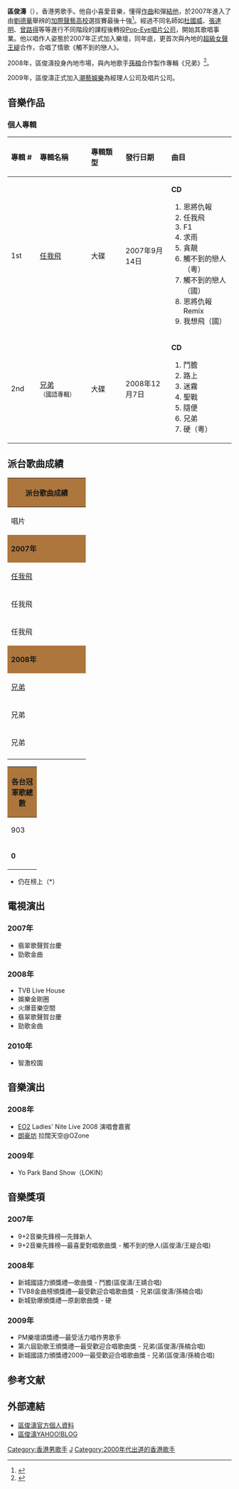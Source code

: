 {{Veil|time=2015-09-12T06:54:20+00:00}}
{{藝人
| 姓名 = 區俊濤
| 類型 = 男歌手
| 英文名 = Au Chun To Evan
| 綽號     = TOTO、濤濤
| 出生日期 = {{Birth_date_and_age|1980|9|13}}
| 語言     = [[粵語|粵語]]、[[英語|英語]]、[[國語|國語]]
| 出生地點 = {{BHKG}}
| 國籍     = {{CNHK}}
| 教育程度 = [[墨爾本|墨爾本]][[迪肯大學|迪肯大學]]學士畢業
| 職業     = [[歌手|歌手]]
| 音樂類型 = [[流行音樂|流行音樂]]、[[搖滾音樂|搖滾音樂]]
| 出道日期 = 2007年
| 唱片公司 = [[Pop-Eye|Pop-Eye]]（2007－2008）<br>[[Starj_&_Snazz娛樂|潮藝娛樂]]（2009－）
| 經紀公司 = [[Pop-Eye|Pop-Eye]]（2007－2008）<br>[[Starj_&_Snazz娛樂|潮藝娛樂]]（2009－）
| 網站     = [https://archive.is/20070927065057/http://www.snazz.com.hk/ 官方網站]
}}

'''區俊濤'''（{{bd|1980年|9月13日|catIdx=A}}），香港男歌手。他自小喜愛音樂，懂得[[作曲|作曲]]和彈[[結他|結他]]，於2007年進入了由[[劉德華|劉德華]]舉辨的[[加際聲藝高校|加際聲藝高校]]選拔賽最後十強<ref>{{cite news |title=區俊濤 劉華親選 |work=Freshman |publisher=[[東Touch|東Touch]] |location=香港 |date=2007-09-11 |accessdate=2013-06-21 }}</ref>。經過不同名師如[[杜國威|杜國威]]、[[張達明_(演員)|張達明]]、[[曾路得|曾路得]]等等進行不同階段的課程後轉投[[Pop-Eye|Pop-Eye]][[唱片公司|唱片公司]]，開始其歌唱事業。他以唱作人姿態於2007年正式加入樂壇，同年底，更首次與內地的[[超級女聲|超級女聲]][[王緹|王緹]]合作，合唱了情歌《觸不到的戀人》。

2008年，區俊濤投身內地市場，與內地歌手[[孫楠|孫楠]]合作製作專輯《兄弟》<ref>{{cite news |title=區俊濤給香港的搖滾酷樂 |publisher=[[Milk|Milk]] |location=香港 |date=2009-01-05 |accessdate=2013-06-21 }}</ref>。

2009年，區俊濤正式加入[[Starj_&_Snazz娛樂|潮藝娛樂]]為經理人公司及唱片公司。

== 音樂作品 ==
===個人專輯===
{| class="wikitable"
!align="left" width="75px"| 專輯 #
!align="left" width="200px"| 專輯名稱
!align="left" width="125px"| 專輯類型
!align="left" width="150px"| 發行日期
!align="left" width="200px"| 曲目
|-
! 1st
! [[任我飛|任我飛]]
| 大碟
| 2007年9月14日
| {{HideH|曲目}}
'''CD'''
# 恩將仇報
# 任我飛
# F1
# 求雨
# 貪靚
# 觸不到的戀人（粵）
# 觸不到的戀人（國）
# 恩將仇報 Remix
# 我想飛（國）
{{HideF}}
|-
! 2nd
! [[兄弟_(區俊濤專輯)|兄弟]]<br><small>（國語專輯）</small>
| 大碟
| 2008年12月7日
|{{HideH|曲目}}
'''CD'''
# 鬥膽
# 路上
# 迷霧
# 聖戰
# 隨便
# 兄弟
# 硬（粵）
{{HideF}}
|}

==派台歌曲成績==
{| class="wikitable" cellpadding="1"
|-
! style="background:#AD763C" colspan="7" | '''派台歌曲成績'''
|-
| width="160"| 唱片 || width="160"| 歌曲 || width="50"| 903 || width="50"| RTHK || width="50"| 997 || width="50"| TVB || width="260"| 備註
|-
! style="background:#AD763C" colspan="7" | '''2007年'''
|-
| [[任我飛|任我飛]] || 恩將仇報 || - || - || 19 || - ||
|-
| 任我飛 || 觸不到的戀人 || - || - || - || - || [[王緹|王緹]]合唱
|-
| 任我飛 || 任我飛 || - || - || - || - || 
|-
! style="background:#AD763C" colspan="7" | '''2008年'''
|-
| [[兄弟_(區俊濤專輯)|兄弟]] || 硬 || - || - || - || - || 
|-
| 兄弟 || 兄弟 || - || - || - || - || [[孫楠|孫楠]]合唱
|-
| 兄弟 || 鬥膽 || - || - || - || - || [[王婧|王婧]]合唱
|-
|}
{| class="wikitable" cellpadding="1"
|-
! style="background:#AD763C" colspan="5" | '''各台冠軍歌總數'''
|-
| width="50"| 903 || width="50"| RTHK || width="50"| 997 || width="50"| TVB || width="160"| 備註
|-
| '''0''' || '''0''' || '''0''' || '''0''' || '''四台冠軍歌總數：0'''                                             
|}

*仍在榜上（*）

==電視演出==
===2007年===
* 翡翠歌聲賀台慶
* 勁歌金曲
===2008年===
* TVB Live House
* 娛樂金剛圈
* 火爆音樂空間
* 翡翠歌聲賀台慶
* 勁歌金曲
===2010年===
* 智激校園

==音樂演出==
===2008年===
* [[EO2|EO2]] Ladies' Nite Live 2008 演唱會嘉賓
* [[朗豪坊|朗豪坊]] 拉闊天空@OZone

===2009年===
* Yo Park Band Show（LOKIN）

==音樂獎項==
===2007年===
* 9+2音樂先鋒榜—先鋒新人
* 9+2音樂先鋒榜—最喜愛對唱歌曲獎 - 觸不到的戀人(區俊濤/王緹合唱)

===2008年===
* 新城國語力頒獎禮—歌曲獎 - 鬥膽(區俊濤/王婧合唱)
* TVB8金曲榜頒獎禮—最受歡迎合唱歌曲獎 - 兄弟(區俊濤/孫楠合唱)
* 新城勁爆頒獎禮—原創歌曲獎 - 硬

===2009年===
* PM樂壇頌獎禮—最受活力唱作男歌手
* 第六屆勁歌王頒獎禮—最受歡迎合唱歌曲獎 - 兄弟(區俊濤/孫楠合唱)
* 新城國語力頒獎禮2009—最受歡迎合唱歌曲獎 - 兄弟(區俊濤/孫楠合唱)

==参考文献==
{{reflist}}

==外部連結==
<!-- ------ 請注意 -----
非官方成立的歌迷/影迷/支援者網站、網頁、部落格、論壇等的連結，以及YouTube、Google Video之類的影像連結並不適合放在維基百科條目裡，請參考「Wikipedia:不適合維基百科的文章」。 -->
* [http://www.snazz.com.hk/album.asp?id=42 區俊濤官方個人資料]{{dead link|date=2017年11月 |bot=InternetArchiveBot |fix-attempted=yes }}
* [http://hk.myblog.yahoo.com/tot0913 區俊濤YAHOO!BLOG]{{Wayback|url=http://hk.myblog.yahoo.com/tot0913 |date=20071017110309 }}

[[Category:香港男歌手|Category:香港男歌手]]
[[Category:區姓|J]]
[[Category:2000年代出道的香港歌手|Category:2000年代出道的香港歌手]]